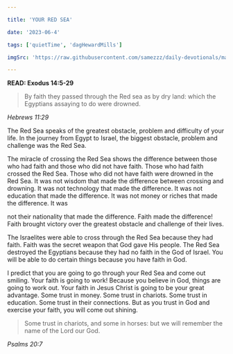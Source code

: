 ```yaml
---

title: 'YOUR RED SEA'

date: '2023-06-4'

tags: ['quietTime', 'dagHewardMills']

imgSrc: 'https://raw.githubusercontent.com/samezzz/daily-devotionals/main/images/evangelist-dag.jpg'

---
```


**READ: Exodus 14:5-29**

>By faith they passed through the Red sea as by dry land: which the Egyptians assaying to do were drowned. 

*Hebrews 11:29*

The Red Sea speaks of the greatest obstacle, problem and difficulty of your life. In the journey from Egypt to Israel, the biggest obstacle, problem and challenge was the Red Sea. 

The miracle of crossing the Red Sea shows the difference between those who had faith and those who did not have faith. Those who had faith crossed the Red Sea. Those who did not have faith were drowned in the Red Sea. It was not wisdom that made the difference between crossing and drowning. It was not technology that made the difference. It was not education that made the difference. It was not money or riches that made the difference. It was 

not their nationality that made the difference. Faith made the difference! Faith brought victory over the greatest obstacle and challenge of their lives. 

The Israelites were able to cross through the Red Sea because they had faith. Faith was the secret weapon that God gave His people. The Red Sea destroyed the Egyptians because they had no faith in the God of Israel. You will be able to do certain things because you have faith in God. 

I predict that you are going to go through your Red Sea and come out smiling. Your faith is going to work! Because you believe in God, things are going to work out. Your faith in Jesus Christ is going to be your great advantage. Some trust in money. Some trust in chariots. Some trust in education. Some trust in their connections. But as you trust in God and exercise your faith, you will come out shining. 

>Some trust in chariots, and some in horses: but we will remember the name of the Lord our God. 

*Psalms 20:7*


